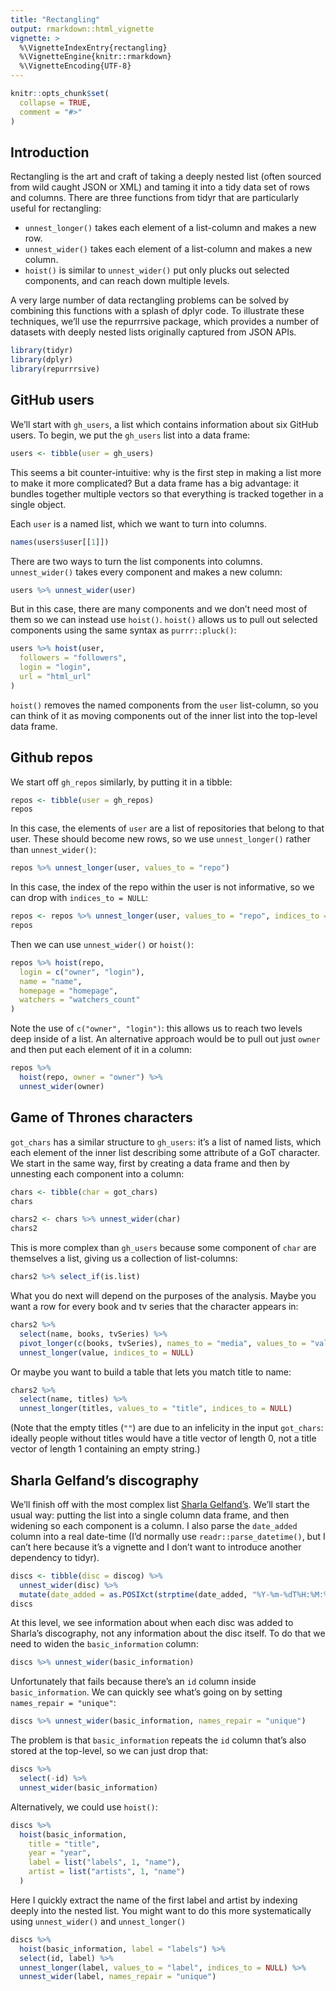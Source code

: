 ```yaml
---
title: "Rectangling"
output: rmarkdown::html_vignette
vignette: >
  %\VignetteIndexEntry{rectangling}
  %\VignetteEngine{knitr::rmarkdown}
  %\VignetteEncoding{UTF-8}
---
```


```r
knitr::opts_chunk$set(
  collapse = TRUE,
  comment = "#>"
)
```

## Introduction

Rectangling is the art and craft of taking a deeply nested list (often sourced from wild caught JSON or XML) and taming it into a tidy data set of rows and columns. There are three functions from tidyr that are particularly useful for rectangling:

* `unnest_longer()` takes each element of a list-column and makes a new row.
* `unnest_wider()` takes each element of a list-column and makes a new column.
* `hoist()` is similar to `unnest_wider()` put only plucks out selected 
  components, and can reach down multiple levels.
  
A very large number of data rectangling problems can be solved by combining this functions with a splash of dplyr code. To illustrate these techniques, we'll use the repurrrsive package, which provides a number of datasets with deeply nested lists originally captured from JSON APIs.
  
```r
library(tidyr)
library(dplyr)
library(repurrrsive)
```

## GitHub users

We'll start with `gh_users`, a list which contains information about six GitHub users. To begin, we put the `gh_users` list into a data frame:

```r
users <- tibble(user = gh_users)
```

This seems a bit counter-intuitive: why is the first step in making a list more to make it more complicated? But a data frame has a big advantage: it bundles together multiple vectors so that everything is tracked together in a single object.

Each `user` is a named list, which we want to turn into columns.

```r
names(users$user[[1]])
```

There are two ways to turn the list components into columns. `unnest_wider()` takes every component and makes a new column:

```r
users %>% unnest_wider(user)
```

But in this case, there are many components and we don't need most of them so we can instead use `hoist()`. `hoist()` allows us to pull out selected components using the same syntax as `purrr::pluck()`:

```r
users %>% hoist(user, 
  followers = "followers", 
  login = "login", 
  url = "html_url"
)
```

`hoist()` removes the named components from the `user` list-column, so you can think of it as moving components out of the inner list into the top-level data frame. 

## Github repos

We start off `gh_repos` similarly, by putting it in a tibble:

```r
repos <- tibble(user = gh_repos)
repos
```

In this case, the elements of `user` are a list of repositories that belong to that user. These should become new rows, so we use `unnest_longer()` rather than `unnest_wider()`:

```r
repos %>% unnest_longer(user, values_to = "repo")
```

In this case, the index of the repo within the user is not informative, so we can drop with `indices_to = NULL`:

```r
repos <- repos %>% unnest_longer(user, values_to = "repo", indices_to = NULL)
repos
```

Then we can use `unnest_wider()` or `hoist()`:

```r
repos %>% hoist(repo, 
  login = c("owner", "login"), 
  name = "name",
  homepage = "homepage",
  watchers = "watchers_count"
)
```

Note the use of `c("owner", "login")`: this allows us to reach two levels deep inside of a list. An alternative approach would be to pull out just `owner` and then put each element of it in a column:

```r
repos %>% 
  hoist(repo, owner = "owner") %>% 
  unnest_wider(owner)
```


## Game of Thrones characters

`got_chars` has a similar structure to `gh_users`: it's a list of named lists, which each element of the inner list describing some attribute of a GoT character. We start in the same way, first by creating a data frame and then by unnesting each component into a column:

```r
chars <- tibble(char = got_chars)
chars

chars2 <- chars %>% unnest_wider(char)
chars2
```

This is more complex than `gh_users` because some component of `char` are themselves a list, giving us a collection of list-columns:

```r
chars2 %>% select_if(is.list)
```

What you do next will depend on the purposes of the analysis. Maybe you want a row for every book and tv series that the character appears in:

```r
chars2 %>% 
  select(name, books, tvSeries) %>% 
  pivot_longer(c(books, tvSeries), names_to = "media", values_to = "value") %>% 
  unnest_longer(value, indices_to = NULL)
```

Or maybe you want to build a table that lets you match title to name:

```r
chars2 %>% 
  select(name, titles) %>% 
  unnest_longer(titles, values_to = "title", indices_to = NULL)
```

(Note that the empty titles (`""`) are due to an infelicity in the input `got_chars`: ideally people without titles would have a title vector of length 0, not a title vector of length 1 containing an empty string.)

## Sharla Gelfand's discography

We'll finish off with the most complex list [Sharla Gelfand's](https://sharla.party/posts/discog-purrr/). We'll start the usual way: putting the list into a single column data frame, and then widening so each component is a column. I also parse the `date_added` column into a real date-time (I'd normally use `readr::parse_datetime()`, but I can't here because it's a vignette and I don't want to introduce another dependency to tidyr).

```r
discs <- tibble(disc = discog) %>% 
  unnest_wider(disc) %>% 
  mutate(date_added = as.POSIXct(strptime(date_added, "%Y-%m-%dT%H:%M:%S"))) 
discs
```

At this level, we see information about when each disc was added to Sharla's discography, not any information about the disc itself. To do that we need to widen the `basic_information` column:

```r
discs %>% unnest_wider(basic_information)
```

Unfortunately that fails because there's an `id` column inside `basic_information`. We can quickly see what's going on by setting `names_repair = "unique"`:

```r
discs %>% unnest_wider(basic_information, names_repair = "unique")
```

The problem is that `basic_information` repeats the `id` column that's also stored at the top-level, so we can just drop that:

```r
discs %>% 
  select(-id) %>% 
  unnest_wider(basic_information)
```

Alternatively, we could use `hoist()`:

```r
discs %>% 
  hoist(basic_information,
    title = "title",
    year = "year",
    label = list("labels", 1, "name"),
    artist = list("artists", 1, "name")
  )
```

Here I quickly extract the name of the first label and artist by indexing deeply into the nested list. You might want to do this more systematically using `unnest_wider()` and `unnest_longer()`

```r
discs %>% 
  hoist(basic_information, label = "labels") %>% 
  select(id, label) %>% 
  unnest_longer(label, values_to = "label", indices_to = NULL) %>% 
  unnest_wider(label, names_repair = "unique")
```


